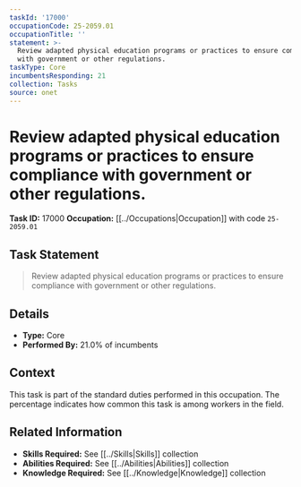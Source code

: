 ```yaml
---
taskId: '17000'
occupationCode: 25-2059.01
occupationTitle: ''
statement: >-
  Review adapted physical education programs or practices to ensure compliance
  with government or other regulations.
taskType: Core
incumbentsResponding: 21
collection: Tasks
source: onet
---
```

# Review adapted physical education programs or practices to ensure compliance with government or other regulations.

**Task ID:** 17000
**Occupation:** [[../Occupations|Occupation]] with code `25-2059.01`

## Task Statement

> Review adapted physical education programs or practices to ensure compliance with government or other regulations.

## Details

- **Type:** Core
- **Performed By:** 21.0% of incumbents

## Context

This task is part of the standard duties performed in this occupation. The percentage indicates how common this task is among workers in the field.

## Related Information

- **Skills Required:** See [[../Skills|Skills]] collection
- **Abilities Required:** See [[../Abilities|Abilities]] collection
- **Knowledge Required:** See [[../Knowledge|Knowledge]] collection
